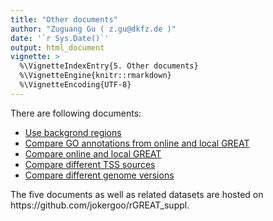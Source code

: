 ```yaml
---
title: "Other documents"
author: "Zuguang Gu ( z.gu@dkfz.de )"
date: '`r Sys.Date()`'
output: html_document
vignette: >
  %\VignetteIndexEntry{5. Other documents}
  %\VignetteEngine{knitr::rmarkdown}
  %\VignetteEncoding{UTF-8}
---
```



There are following documents:

- [Use backgrond regions](https://jokergoo.github.io/rGREAT_suppl/use_background.html)
- [Compare GO annotations from online and local GREAT](https://jokergoo.github.io/rGREAT_suppl/compare_GO.html)
- [Compare online and local GREAT](https://jokergoo.github.io/rGREAT_suppl/compare_online_and_local.html)
- [Compare different TSS sources](https://jokergoo.github.io/rGREAT_suppl/compare_tss.html)
- [Compare different genome versions](https://jokergoo.github.io/rGREAT_suppl/compare_genome_versions.html)

The five documents as well as related datasets are hosted on https://github.com/jokergoo/rGREAT_suppl.
